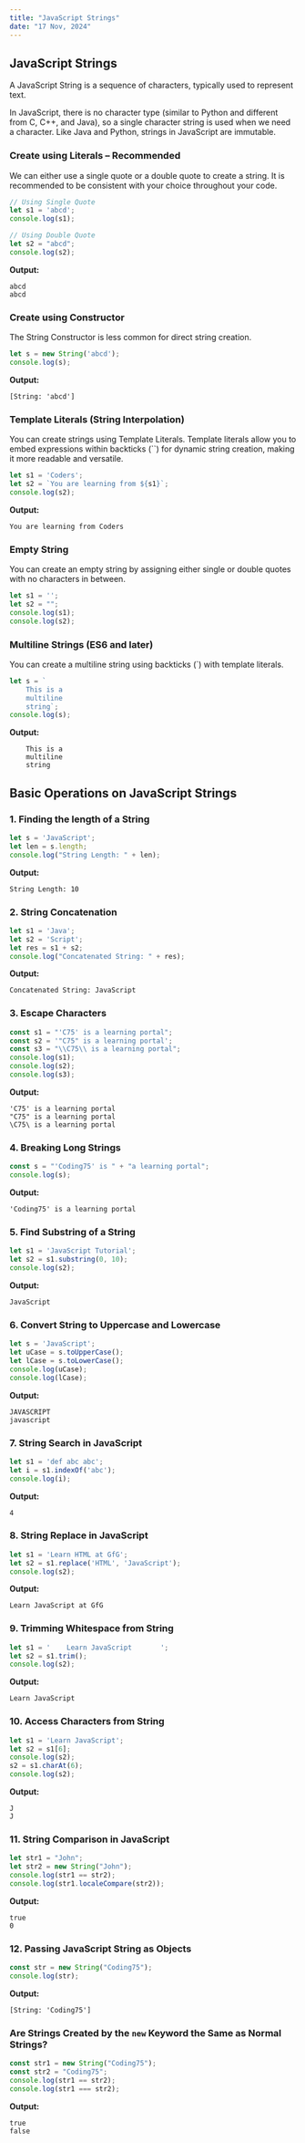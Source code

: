 ```yaml
---
title: "JavaScript Strings"
date: "17 Nov, 2024"
---
```


## JavaScript Strings

A JavaScript String is a sequence of characters, typically used to represent text.

In JavaScript, there is no character type (similar to Python and different from C, C++, and Java), so a single character string is used when we need a character. Like Java and Python, strings in JavaScript are immutable.

### Create using Literals – Recommended

We can either use a single quote or a double quote to create a string. It is recommended to be consistent with your choice throughout your code.

```javascript
// Using Single Quote
let s1 = 'abcd';
console.log(s1);

// Using Double Quote
let s2 = "abcd";
console.log(s2);
```

**Output:**
```
abcd
abcd
```

### Create using Constructor

The String Constructor is less common for direct string creation.

```javascript
let s = new String('abcd');
console.log(s);
```

**Output:**
```
[String: 'abcd']
```

### Template Literals (String Interpolation)

You can create strings using Template Literals. Template literals allow you to embed expressions within backticks (``) for dynamic string creation, making it more readable and versatile.

```javascript
let s1 = 'Coders';
let s2 = `You are learning from ${s1}`;
console.log(s2);
```

**Output:**
```
You are learning from Coders
```

### Empty String

You can create an empty string by assigning either single or double quotes with no characters in between.

```javascript
let s1 = '';
let s2 = "";
console.log(s1);
console.log(s2);
```

### Multiline Strings (ES6 and later)

You can create a multiline string using backticks (`) with template literals.

```javascript
let s = `
    This is a
    multiline
    string`;
console.log(s);
```

**Output:**
```
    This is a
    multiline
    string
```

## Basic Operations on JavaScript Strings

### 1. Finding the length of a String

```javascript
let s = 'JavaScript';
let len = s.length;
console.log("String Length: " + len);
```

**Output:**
```
String Length: 10
```

### 2. String Concatenation

```javascript
let s1 = 'Java';
let s2 = 'Script';
let res = s1 + s2;
console.log("Concatenated String: " + res);
```

**Output:**
```
Concatenated String: JavaScript
```

### 3. Escape Characters

```javascript
const s1 = "'C75' is a learning portal";
const s2 = '"C75" is a learning portal';
const s3 = "\\C75\\ is a learning portal";
console.log(s1);
console.log(s2);
console.log(s3);
```

**Output:**
```
'C75' is a learning portal
"C75" is a learning portal
\C75\ is a learning portal
```

### 4. Breaking Long Strings

```javascript
const s = "'Coding75' is " + "a learning portal";
console.log(s);
```

**Output:**
```
'Coding75' is a learning portal
```

### 5. Find Substring of a String

```javascript
let s1 = 'JavaScript Tutorial';
let s2 = s1.substring(0, 10);
console.log(s2);
```

**Output:**
```
JavaScript
```

### 6. Convert String to Uppercase and Lowercase

```javascript
let s = 'JavaScript';
let uCase = s.toUpperCase();
let lCase = s.toLowerCase();
console.log(uCase);
console.log(lCase);
```

**Output:**
```
JAVASCRIPT
javascript
```

### 7. String Search in JavaScript

```javascript
let s1 = 'def abc abc';
let i = s1.indexOf('abc');
console.log(i);
```

**Output:**
```
4
```

### 8. String Replace in JavaScript

```javascript
let s1 = 'Learn HTML at GfG';
let s2 = s1.replace('HTML', 'JavaScript');
console.log(s2);
```

**Output:**
```
Learn JavaScript at GfG
```

### 9. Trimming Whitespace from String

```javascript
let s1 = '    Learn JavaScript       ';
let s2 = s1.trim();
console.log(s2);
```

**Output:**
```
Learn JavaScript
```

### 10. Access Characters from String

```javascript
let s1 = 'Learn JavaScript';
let s2 = s1[6];
console.log(s2);
s2 = s1.charAt(6);
console.log(s2);
```

**Output:**
```
J
J
```

### 11. String Comparison in JavaScript

```javascript
let str1 = "John";
let str2 = new String("John");
console.log(str1 == str2);
console.log(str1.localeCompare(str2));
```

**Output:**
```
true
0
```

### 12. Passing JavaScript String as Objects

```javascript
const str = new String("Coding75");
console.log(str);
```

**Output:**
```
[String: 'Coding75']
```

### Are Strings Created by the `new` Keyword the Same as Normal Strings?

```javascript
const str1 = new String("Coding75");
const str2 = "Coding75";
console.log(str1 == str2);
console.log(str1 === str2);
```

**Output:**
```
true
false
```
